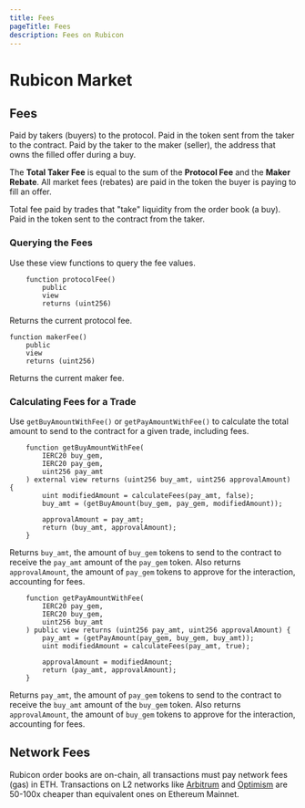 ```yaml
---
title: Fees
pageTitle: Fees
description: Fees on Rubicon
---
```


# Rubicon Market

## Fees


<Callout type="fees" title="Protocol Fee: 0.002%">
	Paid by takers (buyers) to the protocol. Paid in the token sent from the taker to the contract.
</Callout>

<Callout type="fees" title="Maker Rebate: 0.038%">
	Paid by the taker to the maker (seller), the address that owns the filled offer during a buy.
</Callout>

The **Total Taker Fee** is equal to the sum of the **Protocol Fee** and the **Maker Rebate**. All market fees (rebates) are paid in the token the buyer is paying to fill an offer.

<Callout type="fees" title="Total Taker Fee: 0.04%">
	Total fee paid by trades that "take" liquidity from the order book (a buy). Paid in the token sent to the contract from the taker.
</Callout>

### Querying the Fees

Use these view functions to query the fee values.

```solidity copy
    function protocolFee() 
        public
        view 
        returns (uint256)
```

Returns the current protocol fee.

```solidity copy
function makerFee() 
    public 
    view 
    returns (uint256)
```

Returns the current maker fee.

### Calculating Fees for a Trade

Use `getBuyAmountWithFee()` or `getPayAmountWithFee()` to calculate the total amount to send to the contract for a given trade, including fees.

```solidity copy
    function getBuyAmountWithFee(
        IERC20 buy_gem,
        IERC20 pay_gem,
        uint256 pay_amt
    ) external view returns (uint256 buy_amt, uint256 approvalAmount) {
        uint modifiedAmount = calculateFees(pay_amt, false);
        buy_amt = (getBuyAmount(buy_gem, pay_gem, modifiedAmount));

        approvalAmount = pay_amt;
        return (buy_amt, approvalAmount);
    }
```

Returns `buy_amt`, the amount of `buy_gem` tokens to send to the contract to receive the `pay_amt` amount of the `pay_gem` token. Also returns `approvalAmount`, the amount of `pay_gem` tokens to approve for the interaction, accounting for fees.

```solidity copy
    function getPayAmountWithFee(
        IERC20 pay_gem,
        IERC20 buy_gem,
        uint256 buy_amt
    ) public view returns (uint256 pay_amt, uint256 approvalAmount) {
        pay_amt = (getPayAmount(pay_gem, buy_gem, buy_amt));
        uint modifiedAmount = calculateFees(pay_amt, true);

        approvalAmount = modifiedAmount;
        return (pay_amt, approvalAmount);
    }
```

Returns `pay_amt`, the amount of `pay_gem` tokens to send to the contract to receive the `buy_amt` amount of the `buy_gem` token. Also returns `approvalAmount`, the amount of `buy_gem` tokens to approve for the interaction, accounting for fees.

## Network Fees

Rubicon order books are on-chain, all transactions must pay network fees (gas) in ETH. Transactions on L2 networks like [Arbitrum](https://arbitrum.io/) and [Optimism](https://www.optimism.io/) are 50-100x cheaper than equivalent ones on Ethereum Mainnet.
